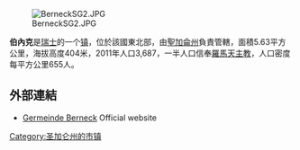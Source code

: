 [[Image:BerneckSG2.JPG|right]]

'''伯內克'''是[[瑞士|瑞士]]的一个[[瑞士市镇|镇]]，位於該國東北部，由[[聖加侖州|聖加侖州]]負責管轄，面積5.63平方公里，海拔高度404米，2011年人口3,687，一半人口信奉[[羅馬天主教|羅馬天主教]]，人口密度每平方公里655人。

==外部連結==
* [http://www.berneck.ch Germeinde Berneck] {{Wayback|url=http://www.berneck.ch/ |date=20150323223033 }} Official website {{de icon}}

{{Switzerland-geo-stub}}
[[Category:圣加仑州的市镇|Category:圣加仑州的市镇]]